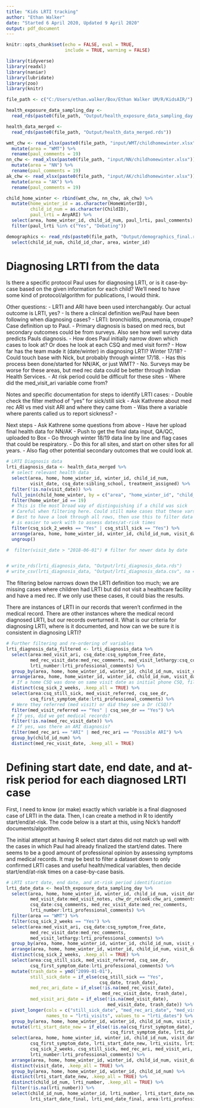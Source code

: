 ```yaml
---
title: "Kids LRTI tracking"
author: "Ethan Walker"
date: "Started 6 April 2020, Updated 9 April 2020"
output: pdf_document 
---
```


```r
knitr::opts_chunk$set(echo = FALSE, eval = TRUE, 
                      include = TRUE, warning = FALSE)
```

```r
library(tidyverse)
library(readxl)
library(naniar)
library(lubridate)
library(zoo)
library(knitr)
```

```r
file_path <- c("C:/Users/ethan.walker/Box/Ethan Walker UM/R/KidsAIR/")

health_exposure_data_sampling_day <- 
  read_rds(paste0(file_path, "Output/health_exposure_data_sampling_day.rds"))

health_data_merged <- 
  read_rds(paste0(file_path, "Output/health_data_merged.rds")) 

wmt_chw <- read_xlsx(paste0(file_path, "input/WMT/childhomewinter.xlsx")) %>% 
  mutate(area = "WMT") %>% 
  rename(paul_comments = 19)
nn_chw <- read_xlsx(paste0(file_path, "input/NN/childhomewinter.xlsx")) %>% 
  mutate(area = "NN") %>% 
  rename(paul_comments = 19)
ak_chw <- read_xlsx(paste0(file_path, "input/AK/childhomewinter.xlsx")) %>% 
  mutate(area = "AK") %>% 
  rename(paul_comments = 19)

child_home_winter <- rbind(wmt_chw, nn_chw, ak_chw) %>% 
  mutate(home_winter_id = as.character(HomeWinterID),
         child_id_num = as.character(ChildID),
         paul_lrti = AnyARI) %>% 
  select(area, home_winter_id, child_id_num, paul_lrti, paul_comments) %>% 
  filter(paul_lrti %in% c("Yes", "Debating"))

demographics <- read_rds(paste0(file_path, "Output/demographics_final.rds")) %>% 
  select(child_id_num, child_id_char, area, winter_id)
```

# Diagnosing LRTI from the data

Is there a specific protocol Paul uses for diagnosing LRTI, or is it case-by-case
based on the given information for each child? We'll need to have some kind of
protocol/algorithm for publications, I would think.

Other questions:
- LRTI and ARI have been used interchangably. Our actual outcome is LRTI, yes?
  - Is there a clinical definition we/Paul have been following when diagnosing cases?
  - LRTI: bronchiolitis, pneumonia, croupe? Case definition up to Paul.
  - Primary diagnosis is based on med recs, but secondary outcomes could be from
    surveys. Also see how well survey data predicts Pauls diagnosis.
- How does Paul initially narrow down which cases to look at? Or does he look
  at each CSQ and med visit form?
- How far has the team made it (date/winter) in diagnosing LRTI? Winter 17/18?
  - Could touch base with Nick, but probably through winter 17/18.
- Has this process been done/started for NN/AK, or just WMT?
  - No. Surveys may be worse for these areas, but med rec data could be better
    through Indian Health Services.
  - At risk period could be difficult for these sites
- Where did the med_visit_ari variable come from?

Notes and specific documentation for steps to identify LRTI cases:
- Double check the filter method of "yes" for sick/still sick
- Ask Kathrene about med rec ARI vs med visit ARI and where they came from
- Was there a variable where parents called us to report sickness?
- 

Next steps
- Ask Kathrene some questions from above
  - Have her upload final health data for NN/AK
- Push to get the final data input, QA/QC, uploaded to Box
- Go through winter 18/19 data line by line and flag cases that could be 
  respiratory.
  - Do this for all sites, and start on other sites for all years.
- Also flag other potential secondary outcomes that we could look at.

```r
# LRTI Diagnosis data
lrti_diagnosis_data <- health_data_merged %>% 
  # select relevant health data
  select(area, home, home_winter_id, winter_id, child_id_num, 
         visit_date, csq_date:sibling_school, treatment_assigned) %>% 
  filter(!is.na(visit_date)) %>% 
  full_join(child_home_winter, by = c("area", "home_winter_id", "child_id_num")) %>% 
  filter(home_winter_id == 19)
  # This is the most broad way of distinguishing if a child was sick
  # Careful when filtering here. Could still make cases that these vars didn't catch
  # Best to have a look through all rows, then use this to filter data down so it
  # is easier to work with to assess dates/at-risk times
  filter(csq_sick_2_weeks == "Yes" | csq_still_sick == "Yes") %>% 
  arrange(area, home, home_winter_id, winter_id, child_id_num, visit_date) %>% 
  ungroup()

#  filter(visit_date > "2018-06-01") # filter for newer data by date


# write_rds(lrti_diagnosis_data, "Output/lrti_diagnosis_data.rds")
# write_csv(lrti_diagnosis_data, "Output/lrti_diagnosis_data.csv", na = " ")
```

The filtering below narrows down the LRTI definition too much; we are missing cases
where children had LRTI but did not visit a healthcare facility and have a med rec.
If we only use these cases, it could bias the results.

There are instances of LRTI in our records that weren’t confirmed in the medical record. 
There are other instances where the medical record diagnosed LRTI, but our records 
overturned it. What is our criteria for diagnosing LRTI, where is it documented, 
and how can we be sure it is consistent in diagnosing LRTI?

```r
# Further filtering and re-ordering of variables
lrti_diagnosis_data_filtered <- lrti_diagnosis_data %>% 
  select(area:med_visit_ari, csq_date:csq_symptom_free_date, 
         med_rec_visit_date:med_rec_comments, med_visit_lethargy:csq_comments,
         lrti_number:lrti_professional_comments) %>% 
  group_by(area, home, home_winter_id, winter_id, child_id_num, visit_date) %>% 
  arrange(area, home, home_winter_id, winter_id, child_id_num, visit_date, csq_collect) %>% 
  # If a home CSQ was done on same visit date as initial phone CSQ, filter for only the home CSQ
  distinct(csq_sick_2_weeks, .keep_all = TRUE) %>% 
  select(area:csq_still_sick, med_visit_referred, csq_see_dr, 
         csq_first_symptom_date:lrti_professional_comments) %>% 
  # Were they referred (med visit) or did they see a Dr (CSQ)?
  filter(med_visit_referred == "Yes" | csq_see_dr == "Yes") %>% 
  # If yes, did we get medical records?
  filter(!is.na(med_rec_visit_date)) %>% 
  # If yes, was there an ARI diagnosis?
  filter(med_rec_ari == "ARI" | med_rec_ari == "Possible ARI") %>% 
  group_by(child_id_num) %>% 
  distinct(med_rec_visit_date, .keep_all = TRUE)
```




# Defining start date, end date, and at-risk period for each diagnosed LRTI case

First, I need to know (or make) exactly which variable is a final diagnosed case 
of LRTI in the data. Then, I can create a method in R to identify start/end/at-risk.
The code below is a start at this, using Nick's handoff documents/algorithm.

The initial attempt at having R select start dates did not match up well with
the cases in which Paul had already finalized the start/end dates. There seems
to be a good amount of professional opinion by assessing symptoms and medical
records. It may be best to filter a dataset down to only confirmed LRTI cases
and useful health/medical variables, then decide start/end/at-risk times 
on a case-by-case basis.

```r
# LRTI start date, end date, and at-risk period identification
lrti_date_data <- health_exposure_data_sampling_day %>% 
  select(area, home, home_winter_id, winter_id, child_id_num, visit_date,
         med_visit_date:med_visit_notes, chw_dr_relook:chw_ari_comments,
         csq_date:csq_comments, med_rec_visit_date:med_rec_comments,
         lrti_number:lrti_professional_comments) %>% 
  filter(area == "WMT") %>% 
  filter(csq_sick_2_weeks == "Yes") %>% 
  select(area:med_visit_ari, csq_date:csq_symptom_free_date, 
         med_rec_visit_date:med_rec_comments, 
         med_visit_lethargy:lrti_professional_comments) %>% 
  group_by(area, home, home_winter_id, winter_id, child_id_num, visit_date) %>% 
  arrange(area, home, home_winter_id, winter_id, child_id_num, visit_date, csq_collect) %>% 
  distinct(csq_sick_2_weeks, .keep_all = TRUE) %>% 
  select(area:csq_still_sick, med_visit_referred, csq_see_dr, 
         csq_first_symptom_date:lrti_professional_comments) %>% 
  mutate(trash_date = ymd("2099-01-01"),
         still_sick_date = if_else(csq_still_sick == "Yes", 
                                   csq_date, trash_date),
         med_rec_ari_date = if_else(!is.na(med_rec_visit_date), 
                                    med_rec_visit_date, trash_date),
         med_visit_ari_date = if_else(!is.na(med_visit_date), 
                                      med_visit_date, trash_date)) %>% 
  pivot_longer(cols = c("still_sick_date", "med_rec_ari_date", "med_visit_ari_date"),
               names_to = "lrti_visits", values_to = "lrti_dates") %>% 
  group_by(area, home, home_winter_id, winter_id, child_id_num, visit_date) %>% 
  mutate(lrti_start_date_new = if_else(!is.na(csq_first_symptom_date),
                                       csq_first_symptom_date, lrti_dates)) %>% 
  select(area, home, home_winter_id, winter_id, child_id_num, visit_date,
         csq_first_symptom_date, lrti_start_date_new, lrti_visits, lrti_dates, trash_date,
         csq_sick_2_weeks, csq_still_sick, med_rec_ari, med_visit_ari,
         lrti_number:lrti_professional_comments) %>% 
  arrange(area, home, home_winter_id, winter_id, child_id_num, visit_date, lrti_dates) %>% 
  distinct(visit_date, .keep_all = TRUE) %>% 
  group_by(area, home, home_winter_id, winter_id, child_id_num) %>% 
  distinct(lrti_start_date_new, .keep_all = TRUE) %>% 
  distinct(child_id_num, lrti_number, .keep_all = TRUE) %>% 
  filter(!is.na(lrti_number)) %>% 
  select(child_id_num, home_winter_id, lrti_number, lrti_start_date_new:lrti_dates, 
         lrti_start_date_final, lrti_end_date_final, area:lrti_professional_comments)
```

